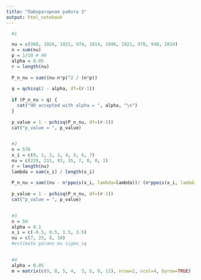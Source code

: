 ```yaml
---
title: "Лабораторная работа 3"
output: html_notebook
---
```


```r
  #1

  nu = c(968, 1026, 1021, 974, 1014, 1046, 1021, 970, 948, 1014)
  n = sum(nu)
  p = 1/10 # H0
  alpha = 0.05
  r = length(nu)
  
  P_n_nu = sum((nu-n*p)^2 / (n*p))
  
  q = qchisq(1 - alpha, df=(r-1))
  
  if (P_n_nu < q) {
    cat("HO accepted with alpha = ", alpha, "\n")
  }
  
  p_value = 1 - pchisq(P_n_nu, df=(r-1))
  cat("p_value = ", p_value)
  
```
```r
  #2
  n = 576
  x_i = c(0, 1, 2, 3, 4, 5, 6, 7)
  nu = c(229, 211, 93, 35, 7, 0, 0, 1)
  r = length(nu)
  lambda = sum(x_i) / length(x_i)
  
  P_n_nu = sum((nu - n*ppois(x_i, lambda=lambda))/ (n*ppois(x_i, lambda=lambda)))
  
  p_value = 1 - pchisq(P_n_nu, df=(r-1))
  cat("p_value = ", p_value)
  
```
```r
  #3
  n = 50
  alpha = 0.1
  x_i = c(-0.5, 0.5, 1.5, 3.5)
  nu = c(7, 25, 8, 10)
  #estimate params mu sigma_sq
  
```

```r
  #4
  alpha = 0.05
  m = matrix(c(9, 8, 5, 4,  3, 5, 9, 11), nrow=2, ncol=4, byrow=TRUE)
  
  
```

